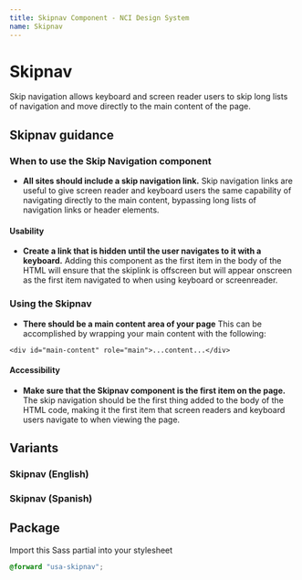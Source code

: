 ```yaml
---
title: Skipnav Component - NCI Design System
name: Skipnav
---
```


# Skipnav

Skip navigation allows keyboard and screen reader users to skip long lists of navigation and move directly to the main content of the page.

## Skipnav guidance

### When to use the Skip Navigation component

- **All sites should include a skip navigation link.** Skip navigation links are useful to give screen reader and keyboard users the same capability of navigating directly to the main content, bypassing long lists of navigation links or header elements.

#### Usability

- **Create a link that is hidden until the user navigates to it with a keyboard.** Adding this component as the first item in the body of the HTML will ensure that the skiplink is offscreen but will appear onscreen as the first item navigated to when using keyboard or screenreader.

### Using the Skipnav

- **There should be a main content area of your page** This can be accomplished by wrapping your main content with the following:

```
<div id="main-content" role="main">...content...</div>
```

#### Accessibility

- **Make sure that the Skipnav component is the first item on the page.** The skip navigation should be the first thing added to the body of the HTML code, making it the first item that screen readers and keyboard users navigate to when viewing the page.

## Variants

### Skipnav (English)

<TwigCode
	nopreview
	templatePath="components/usa-skipnav/usa-skipnav.twig"
	json='
	{
		"href": "#main-content"
	}
'
/>

### Skipnav (Spanish)

<TwigCode
	nopreview
	templatePath="components/usa-skipnav/usa-skipnav.twig"
	json='
	{
		"label": "Pasar al contenido principal"
	}
'
/>

## Package

Import this Sass partial into your stylesheet

```scss nopreview
@forward "usa-skipnav";
```
